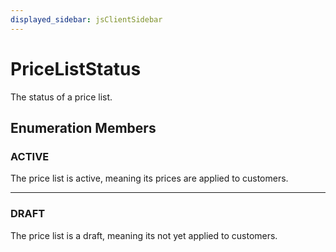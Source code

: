 ```yaml
---
displayed_sidebar: jsClientSidebar
---
```



# PriceListStatus

The status of a price list.

## Enumeration Members

### ACTIVE

The price list is active, meaning its prices are applied to customers.

___

### DRAFT

The price list is a draft, meaning its not yet applied to customers.
